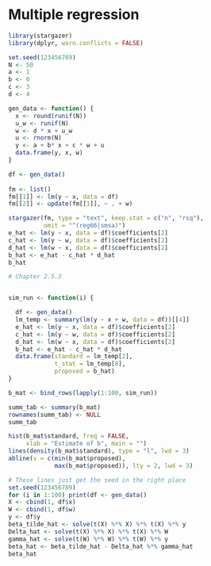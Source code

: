 # Multiple regression

```r
library(stargazer)
library(dplyr, warn.conflicts = FALSE)
```


```r
set.seed(123456789)
N <- 50
a <- 1
b <- 0
c <- 3
d <- 4

gen_data <- function() {
  x <- round(runif(N))
  u_w <- runif(N)
  w <- d * x + u_w
  u <- rnorm(N)
  y <- a + b* x + c * w + u
  data.frame(y, x, w)
}

df <- gen_data()
  
fm <- list()
fm[[1]] <- lm(y ~ x, data = df)
fm[[2]] <- update(fm[[1]], ~ . + w)

stargazer(fm, type = "text", keep.stat = c("n", "rsq"),
          omit = "^(reg66|smsa)")
e_hat <- lm(y ~ x, data = df)$coefficients[2]
c_hat <- lm(y ~ w, data = df)$coefficients[2]
d_hat <- lm(w ~ x, data = df)$coefficients[2]
b_hat <- e_hat - c_hat * d_hat
b_hat

# Chapter 2.5.3


sim_run <- function(i) {

  df <- gen_data()
  lm_temp <- summary(lm(y ~ x + w, data = df))[[4]]
  e_hat <- lm(y ~ x, data = df)$coefficients[2]
  c_hat <- lm(y ~ w, data = df)$coefficients[2]
  d_hat <- lm(w ~ x, data = df)$coefficients[2]
  b_hat <- e_hat - c_hat * d_hat
  data.frame(standard = lm_temp[2], 
             t_stat = lm_temp[8], 
             proposed = b_hat)
}

b_mat <- bind_rows(lapply(1:100, sim_run))

summ_tab <- summary(b_mat)
rownames(summ_tab) <- NULL
summ_tab

hist(b_mat$standard, freq = FALSE, 
     xlab = "Estimate of b", main = "")
lines(density(b_mat$standard), type = "l", lwd = 3)
abline(v = c(min(b_mat$proposed),
             max(b_mat$proposed)), lty = 2, lwd = 3)
```

```r
# These lines just get the seed in the right place
set.seed(123456789)
for (i in 1:100) print(df <- gen_data()
X <- cbind(1, df$x)
W <- cbind(1, df$w)
y <- df$y
beta_tilde_hat <- solve(t(X) %*% X) %*% t(X) %*% y
Delta_hat <- solve(t(X) %*% X) %*% t(X) %*% W
gamma_hat <- solve(t(W) %*% W) %*% t(W) %*% y
beta_hat <- beta_tilde_hat - Delta_hat %*% gamma_hat
beta_hat
```
